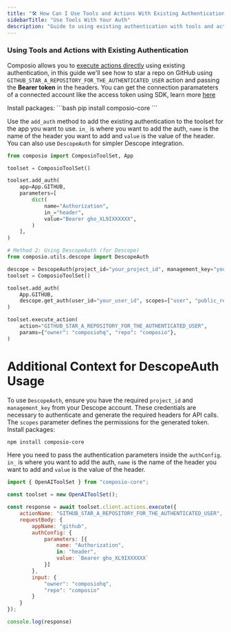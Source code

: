 ```yaml
---
title: "🛠️ How Can I Use Tools and Actions With Existing Authentication?"
sidebarTitle: "Use Tools With Your Auth"
description: "Guide to using existing authentication with tools and actions"
---
```


### Using Tools and Actions with Existing Authentication

Composio allows you to [execute actions directly](action-guide-without-agents) using existing authentication, in this guide we'll see how to star a repo on GitHub using `GITHUB_STAR_A_REPOSITORY_FOR_THE_AUTHENTICATED_USER` action and passing the **Bearer token** in the headers. You can get the connection paramateters of a connected account like the access token using SDK, learn more [here](../..//Auth/using-connections#fetch-the-connection-parameters)

<Tabs>
<Tab title="Python">
Install packages:
```bash
pip install composio-core
```

Use the `add_auth` method to add the existing authentication to the toolset for the app you want to use. `in_` is where you want to add the auth, `name` is the name of the header you want to add and `value` is the value of the header.
You can also use `DescopeAuth` for simpler Descope integration.
```python {7-13}
from composio import ComposioToolSet, App

toolset = ComposioToolSet()

toolset.add_auth(
    app=App.GITHUB,
    parameters=[
        dict(
            name="Authorization",
            in_="header",
            value="Bearer gho_XL9IXXXXXX",
        )
    ],
)

# Method 2: Using DescopeAuth (for Descope)
from composio.utils.descope import DescopeAuth

descope = DescopeAuth(project_id="your_project_id", management_key="your_management_key")
toolset = ComposioToolSet()

toolset.add_auth(
    App.GITHUB,
    descope.get_auth(user_id="your_user_id", scopes=["user", "public_repo"])
)

toolset.execute_action(
    action="GITHUB_STAR_A_REPOSITORY_FOR_THE_AUTHENTICATED_USER",
    params={"owner": "composiohq", "repo": "composio"},
)
```

# Additional Context for DescopeAuth Usage

To use `DescopeAuth`, ensure you have the required `project_id` and `management_key` from your Descope account. These credentials are necessary to authenticate and generate the required headers for API calls. The `scopes` parameter defines the permissions for the generated token.
</Tab>
<Tab title="JavaScript">
Install packages:
```bash 
npm install composio-core
```
Here you need to pass the authentication parameters inside the `authConfig`. `in_` is where you want to add the auth, `name` is the name of the header you want to add and `value` is the value of the header.
```javascript {10-14}
import { OpenAIToolSet } from "composio-core";

const toolset = new OpenAIToolSet();

const response = await toolset.client.actions.execute({
    actionName: "GITHUB_STAR_A_REPOSITORY_FOR_THE_AUTHENTICATED_USER",
    requestBody: {
        appName: "github",
        authConfig: {
            parameters: [{
                name: "Authorization",
                in: "header",
                value: `Bearer gho_XL9IXXXXXX`
            }]
        },
        input: {
            "owner": "composiohq",
            "repo": "composio"
        }
    }
});

console.log(response)
```
</Tab>
</Tabs>
